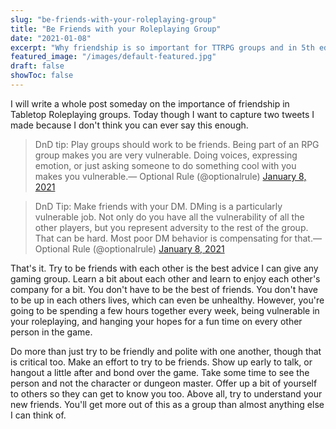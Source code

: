 ```yaml
---
slug: "be-friends-with-your-roleplaying-group"
title: "Be Friends with your Roleplaying Group"
date: "2021-01-08"
excerpt: "Why friendship is so important for TTRPG groups and in 5th edition games."
featured_image: "/images/default-featured.jpg"
draft: false
showToc: false
---
```


I will write a whole post someday on the importance of friendship in Tabletop Roleplaying groups. Today though I want to capture two tweets I made because I don't think you can ever say this enough. 

> DnD tip: Play groups should work to be friends. Being part of an RPG group makes you are very vulnerable. Doing voices, expressing emotion, or just asking someone to do something cool with you makes you vulnerable.— Optional Rule (@optionalrule) [January 8, 2021](https://twitter.com/optionalrule/status/1347642826612473859?ref_src=twsrc%5Etfw)

> DnD Tip: Make friends with your DM. DMing is a particularly vulnerable job. Not only do you have all the vulnerability of all the other players, but you represent adversity to the rest of the group. That can be hard. Most poor DM behavior is compensating for that.— Optional Rule (@optionalrule) [January 8, 2021](https://twitter.com/optionalrule/status/1347643094943019010?ref_src=twsrc%5Etfw)

That's it. Try to be friends with each other is the best advice I can give any gaming group. Learn a bit about each other and learn to enjoy each other's company for a bit. You don't have to be the best of friends. You don't have to be up in each others lives, which can even be unhealthy. However, you're going to be spending a few hours together every week, being vulnerable in your roleplaying, and hanging your hopes for a fun time on every other person in the game. 

Do more than just try to be friendly and polite with one another, though that is critical too. Make an effort to try to be friends. Show up early to talk, or hangout a little after and bond over the game. Take some time to see the person and not the character or dungeon master. Offer up a bit of yourself to others so they can get to know you too. Above all, try to understand your new friends. You'll get more out of this as a group than almost anything else I can think of.